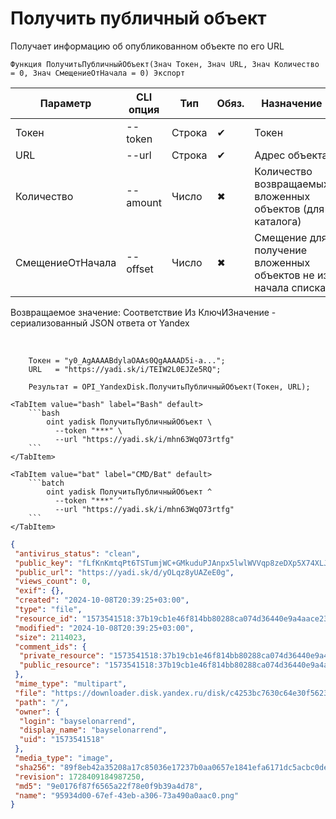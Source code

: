 ﻿---
sidebar_position: 4
description: Получить публичный объект и другие функции для работы с Yandex Disk в Открытом пакете интеграций - бесплатной open-source библиотеке интеграций для 1С:Предприятие 8, OneScript и CLI
keywords: [1C, 1С, 1С:Предприятие, 1С:Предприятие 8.3, API, Интеграция, Сервисы, Обмен, OneScript, CLI, Yandex Disk]
---


# Получить публичный объект
 Получает информацию об опубликованном объекте по его URL



`Функция ПолучитьПубличныйОбъект(Знач Токен, Знач URL, Знач Количество = 0, Знач СмещениеОтНачала = 0) Экспорт`

  | Параметр | CLI опция | Тип | Обяз. | Назначение |
  |-|-|-|-|-|
  | Токен | --token | Строка | &#x2714; | Токен |
  | URL | --url | Строка | &#x2714; | Адрес объекта |
  | Количество | --amount | Число | &#x2716; | Количество возвращаемых вложенных объектов (для каталога) |
  | СмещениеОтНачала | --offset | Число | &#x2716; | Смещение для получение вложенных объектов не из начала списка |

  
  Возвращаемое значение:   Соответствие Из КлючИЗначение - сериализованный JSON ответа от Yandex

<br/>




```bsl title="Пример использования для 1С:Предприятие/OneScript"
    Токен = "y0_AgAAAABdylaOAAs0QgAAAAD5i-a...";
    URL   = "https://yadi.sk/i/TEIW2L0EJZe5RQ";

    Результат = OPI_YandexDisk.ПолучитьПубличныйОбъект(Токен, URL);
```
    

 <Tabs>
  
    <TabItem value="bash" label="Bash" default>
        ```bash
            oint yadisk ПолучитьПубличныйОбъект \
              --token "***" \
              --url "https://yadi.sk/i/mhn63WqO73rtfg"
        ```
    </TabItem>
  
    <TabItem value="bat" label="CMD/Bat" default>
        ```batch
            oint yadisk ПолучитьПубличныйОбъект ^
              --token "***" ^
              --url "https://yadi.sk/i/mhn63WqO73rtfg"
        ```
    </TabItem>
</Tabs>


```json title="Результат"
{
 "antivirus_status": "clean",
 "public_key": "fLfKnKmtqPt6TSTumjWC+GMkuduPJAnpx5lwlWVVqp8zeDXp5X74XLJ2GbNOAgYIq/J6bpmRyOJonT3VoXnDag==",
 "public_url": "https://yadi.sk/d/yOLqz8yUAZeE0g",
 "views_count": 0,
 "exif": {},
 "created": "2024-10-08T20:39:25+03:00",
 "type": "file",
 "resource_id": "1573541518:37b19cb1e46f814bb80288ca074d36440e9a4aace2331d9d71390839d4ad7c4e",
 "modified": "2024-10-08T20:39:25+03:00",
 "size": 2114023,
 "comment_ids": {
  "private_resource": "1573541518:37b19cb1e46f814bb80288ca074d36440e9a4aace2331d9d71390839d4ad7c4e",
  "public_resource": "1573541518:37b19cb1e46f814bb80288ca074d36440e9a4aace2331d9d71390839d4ad7c4e"
 },
 "mime_type": "multipart",
 "file": "https://downloader.disk.yandex.ru/disk/c4253bc7630c64e30f5623d8e60b4b819746fcba2015fb6af9d08c88edcf5ccd/6705a6a2/gwThwhLBKYvLhQCNnqAHirWAoEC4dKsPFFzSTeWuFK5ceIUkIDC7fKzI6e0Ic1rFWZAX7ZAMHvmKl9PvgqcSEQ%3D%3D?uid=0&filename=95934d00-67ef-43eb-a306-73a490a0aac0.png&disposition=attachment&hash=&limit=0&content_type=multipart&owner_uid=0&fsize=2114023&hid=03d7263840468e281bd0b238a26e7d0d&media_type=image&tknv=v2&etag=9e0176f87f6565a22f78e0f9b39a4d78",
 "path": "/",
 "owner": {
  "login": "bayselonarrend",
  "display_name": "bayselonarrend",
  "uid": "1573541518"
 },
 "media_type": "image",
 "sha256": "89f8eb42a35208a17c85036e17237b0aa0657e1841efa6171dc5acbc0dea9e18",
 "revision": 1728409184987250,
 "md5": "9e0176f87f6565a22f78e0f9b39a4d78",
 "name": "95934d00-67ef-43eb-a306-73a490a0aac0.png"
}
```
